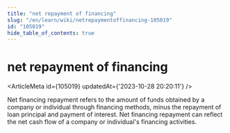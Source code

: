 ```yaml
---
title: "net repayment of financing"
slug: "/en/learn/wiki/netrepaymentoffinancing-105019"
id: "105019"
hide_table_of_contents: true
---
```



# net repayment of financing

<ArticleMeta id={105019} updatedAt={'2023-10-28 20:20:11'} />
<div className='border-solid border-b border-t-0 my-4 border-[var(--ifm-color-gray-300)]' />

Net financing repayment refers to the amount of funds obtained by a company or individual through financing methods, minus the repayment of loan principal and payment of interest. Net financing repayment can reflect the net cash flow of a company or individual's financing activities.
